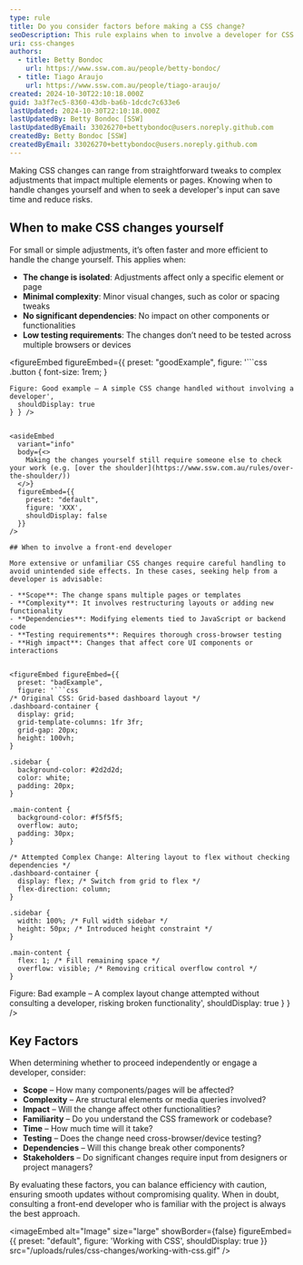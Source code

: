 ```yaml
---
type: rule
title: Do you consider factors before making a CSS change?
seoDescription: This rule explains when to involve a developer for CSS changes and when to make small changes yourself
uri: css-changes
authors:
  - title: Betty Bondoc
    url: https://www.ssw.com.au/people/betty-bondoc/
  - title: Tiago Araujo
    url: https://www.ssw.com.au/people/tiago-araujo/
created: 2024-10-30T22:10:18.000Z
guid: 3a3f7ec5-8360-43db-ba6b-1dcdc7c633e6
lastUpdated: 2024-10-30T22:10:18.000Z
lastUpdatedBy: Betty Bondoc [SSW]
lastUpdatedByEmail: 33026270+bettybondoc@users.noreply.github.com
createdBy: Betty Bondoc [SSW]
createdByEmail: 33026270+bettybondoc@users.noreply.github.com
---
```

Making CSS changes can range from straightforward tweaks to complex adjustments that impact multiple elements or pages. Knowing when to handle changes yourself and when to seek a developer's input can save time and reduce risks.
## When to make CSS changes yourself

For small or simple adjustments, it’s often faster and more efficient to handle the change yourself. This applies when:

* **The change is isolated**: Adjustments affect only a specific element or page
* **Minimal complexity**: Minor visual changes, such as color or spacing tweaks
* **No significant dependencies**: No impact on other components or functionalities
* **Low testing requirements**: The changes don’t need to be tested across multiple browsers or devices


<figureEmbed figureEmbed={{
  preset: "goodExample",
  figure: '```css
.button {
  font-size: 1rem;
}
```
Figure: Good example – A simple CSS change handled without involving a developer',
  shouldDisplay: true
} } />


<asideEmbed
  variant="info"
  body={<>
    Making the changes yourself still require someone else to check your work (e.g. [over the shoulder](https://www.ssw.com.au/rules/over-the-shoulder/))
  </>}
  figureEmbed={{
    preset: "default",
    figure: 'XXX',
    shouldDisplay: false
  }}
/>

## When to involve a front-end developer

More extensive or unfamiliar CSS changes require careful handling to avoid unintended side effects. In these cases, seeking help from a developer is advisable:

- **Scope**: The change spans multiple pages or templates
- **Complexity**: It involves restructuring layouts or adding new functionality
- **Dependencies**: Modifying elements tied to JavaScript or backend code
- **Testing requirements**: Requires thorough cross-browser testing
- **High impact**: Changes that affect core UI components or interactions


<figureEmbed figureEmbed={{
  preset: "badExample",
  figure: '```css
/* Original CSS: Grid-based dashboard layout */
.dashboard-container {
  display: grid;
  grid-template-columns: 1fr 3fr;
  grid-gap: 20px;
  height: 100vh;
}

.sidebar {
  background-color: #2d2d2d;
  color: white;
  padding: 20px;
}

.main-content {
  background-color: #f5f5f5;
  overflow: auto;
  padding: 30px;
}

/* Attempted Complex Change: Altering layout to flex without checking dependencies */
.dashboard-container {
  display: flex; /* Switch from grid to flex */
  flex-direction: column;
}

.sidebar {
  width: 100%; /* Full width sidebar */
  height: 50px; /* Introduced height constraint */
}

.main-content {
  flex: 1; /* Fill remaining space */
  overflow: visible; /* Removing critical overflow control */
}
```
Figure: Bad example – A complex layout change attempted without consulting a developer, risking broken functionality',
  shouldDisplay: true
} } />



## Key Factors
When determining whether to proceed independently or engage a developer, consider:

- **Scope** – How many components/pages will be affected?
- **Complexity** – Are structural elements or media queries involved?
- **Impact** – Will the change affect other functionalities?
- **Familiarity** – Do you understand the CSS framework or codebase?
- **Time** – How much time will it take?
- **Testing** – Does the change need cross-browser/device testing?
- **Dependencies** – Will this change break other components?
- **Stakeholders** – Do significant changes require input from designers or project managers?

By evaluating these factors, you can balance efficiency with caution, ensuring smooth updates without compromising quality. When in doubt, consulting a front-end developer who is familiar with the project is always the best approach.


<imageEmbed
  alt="Image"
  size="large"
  showBorder={false}
  figureEmbed={{
    preset: "default",
    figure: 'Working with CSS',
    shouldDisplay: true
  }}
  src="/uploads/rules/css-changes/working-with-css.gif"
/>
